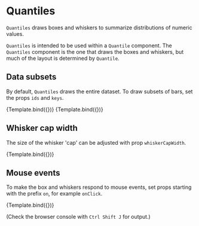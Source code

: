 
# Quantiles

<Meta title="Addons/Band/Quantiles" />

`Quantiles` draws boxes and whiskers to summarize distributions of numeric values.

`Quantiles` is intended to be used within a `Quantile` component. The `Quantiles` component is the one that draws the boxes and whiskers, but much of the layout is determined by `Quantile`.

<ArgsTable of={Quantiles} />

## Data subsets

By default, `Quantiles` draws the entire dataset. To draw subsets of bars, set the props `ids` and `keys`.

<Canvas>
    <Story
        name="selected ids"
        args={{
            ids: ['alpha'],
            medianStyle: { strokeWidth: 3, stroke: '#444444' },
            whiskerStyle: { strokeWidth: 2 },
            boxStyle: { strokeWidth: 0.5, stroke: '#444444' },
        }}
        component={Quantiles}
        decorators={[ChartQuantileHorizontalDecorator]}
    >
        {Template.bind({})}
    </Story>
    <Story
        name="selected keys"
        args={{
            keys: ['x'],
            medianStyle: { strokeWidth: 3, stroke: '#444444' },
            whiskerStyle: { strokeWidth: 2 },
            boxStyle: { strokeWidth: 0.5, stroke: '#444444' },
        }}
        component={Quantiles}
        decorators={[ChartQuantileHorizontalDecorator]}
    >
        {Template.bind({})}
    </Story>
</Canvas>

## Whisker cap width

The size of the whisker 'cap' can be adjusted with prop `whiskerCapWidth`.

<Canvas>
    <Story
        name="whisker cap"
        args={{
            medianStyle: { strokeWidth: 3, stroke: '#444444' },
            whiskerStyle: { strokeWidth: 2 },
            boxStyle: { strokeWidth: 0.5, stroke: '#444444' },
            whiskerCapWidth: 0.5,
        }}
        component={Quantiles}
        decorators={[ChartQuantileHorizontalDecorator]}
    >
        {Template.bind({})}
    </Story>
</Canvas>

## Mouse events

To make the box and whiskers respond to mouse events, set props starting with the prefix `on`, for example `onClick`.

<Canvas>
    <Story
        name="mouse click"
        args={{
            medianStyle: { strokeWidth: 3, stroke: '#222222' },
            whiskerStyle: { strokeWidth: 2 },
            onClick: onQuantilesClick,
        }}
        component={Quantiles}
        decorators={[ChartQuantileHorizontalDecorator]}
    >
        {Template.bind({})}
    </Story>
</Canvas>

(Check the browser console with `Ctrl Shift J` for output.)
